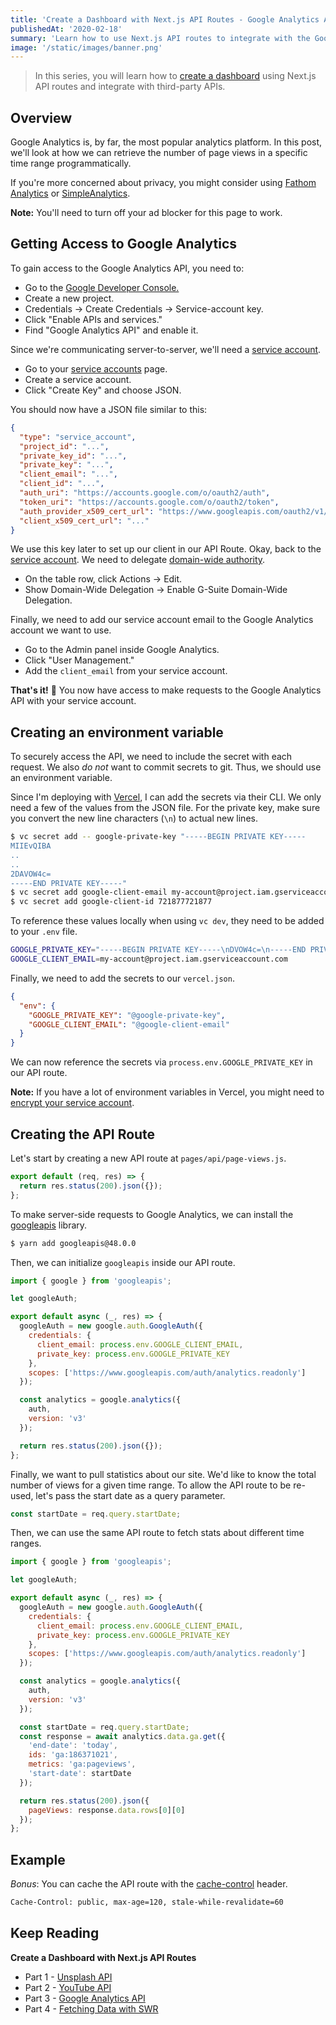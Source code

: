 ```yaml
---
title: 'Create a Dashboard with Next.js API Routes - Google Analytics API'
publishedAt: '2020-02-18'
summary: 'Learn how to use Next.js API routes to integrate with the Google Analytics API and retrieve statistics about a site.'
image: '/static/images/banner.png'
---
```


> In this series, you will learn how to [create a dashboard](/dashboard) using Next.js API routes and integrate with third-party APIs.

## Overview

Google Analytics is, by far, the most popular analytics platform. In this post, we'll look at how
we can retrieve the number of page views in a specific time range programmatically.

If you're more concerned about privacy, you might consider using [Fathom Analytics](https://usefathom.com/ref/T93GOJ) or [SimpleAnalytics](https://simpleanalytics.com/).

**Note:** You'll need to turn off your ad blocker for this page to work.

## Getting Access to Google Analytics

To gain access to the Google Analytics API, you need to:

- Go to the [Google Developer Console.](https://console.developers.google.com/)
- Create a new project.
- Credentials -> Create Credentials -> Service-account key.
- Click "Enable APIs and services."
- Find "Google Analytics API" and enable it.

Since we're communicating server-to-server, we'll need a [service account](https://developers.google.com/identity/protocols/OAuth2ServiceAccount).

- Go to your [service accounts](https://console.developers.google.com/iam-admin/serviceaccounts) page.
- Create a service account.
- Click "Create Key" and choose JSON.

You should now have a JSON file similar to this:

```json
{
  "type": "service_account",
  "project_id": "...",
  "private_key_id": "...",
  "private_key": "...",
  "client_email": "...",
  "client_id": "...",
  "auth_uri": "https://accounts.google.com/o/oauth2/auth",
  "token_uri": "https://accounts.google.com/o/oauth2/token",
  "auth_provider_x509_cert_url": "https://www.googleapis.com/oauth2/v1/certs",
  "client_x509_cert_url": "..."
}
```

We use this key later to set up our client in our API Route.
Okay, back to the [service account](https://console.developers.google.com/iam-admin/serviceaccounts).
We need to delegate [domain-wide authority](https://developers.google.com/identity/protocols/OAuth2ServiceAccount#delegatingauthority).

- On the table row, click Actions -> Edit.
- Show Domain-Wide Delegation -> Enable G-Suite Domain-Wide Delegation.

Finally, we need to add our service account email to the Google Analytics account we want to use.

- Go to the Admin panel inside Google Analytics.
- Click "User Management."
- Add the `client_email` from your service account.

**That's it!** 🎉 You now have access to make requests to the Google Analytics API with your service account.

## Creating an environment variable

To securely access the API, we need to include the secret with each request.
We also _do not_ want to commit secrets to git. Thus, we should use an environment variable.

Since I'm deploying with [Vercel](https://vercel.com), I can add the secrets via their CLI.
We only need a few of the values from the JSON file. For the private key, make sure you convert
the new line characters (`\n`) to actual new lines.

```bash
$ vc secret add -- google-private-key "-----BEGIN PRIVATE KEY-----
MIIEvQIBA
..
..
2DAVOW4c=
-----END PRIVATE KEY-----"
$ vc secret add google-client-email my-account@project.iam.gserviceaccount.com
$ vc secret add google-client-id 721877721877
```

To reference these values locally when using `vc dev`, they need to be added to your `.env` file.

```bash
GOOGLE_PRIVATE_KEY="-----BEGIN PRIVATE KEY-----\nDVOW4c=\n-----END PRIVATE KEY-----\n"
GOOGLE_CLIENT_EMAIL=my-account@project.iam.gserviceaccount.com
```

Finally, we need to add the secrets to our `vercel.json`.

```json:vercel.json
{
  "env": {
    "GOOGLE_PRIVATE_KEY": "@google-private-key",
    "GOOGLE_CLIENT_EMAIL": "@google-client-email"
  }
}
```

We can now reference the secrets via `process.env.GOOGLE_PRIVATE_KEY` in our API route.

**Note:** If you have a lot of environment variables in Vercel, you might need to [encrypt your service account](https://vercel.com/support/articles/how-do-i-workaround-vercel-s-4-kb-environment-variables-limit).

## Creating the API Route

Let's start by creating a new API route at `pages/api/page-views.js`.

```js
export default (req, res) => {
  return res.status(200).json({});
};
```

To make server-side requests to Google Analytics, we can install the [googleapis](https://github.com/googleapis/google-api-nodejs-client) library.

```bash
$ yarn add googleapis@48.0.0
```

Then, we can initialize `googleapis` inside our API route.

```js
import { google } from 'googleapis';

let googleAuth;

export default async (_, res) => {
  googleAuth = new google.auth.GoogleAuth({
    credentials: {
      client_email: process.env.GOOGLE_CLIENT_EMAIL,
      private_key: process.env.GOOGLE_PRIVATE_KEY
    },
    scopes: ['https://www.googleapis.com/auth/analytics.readonly']
  });

  const analytics = google.analytics({
    auth,
    version: 'v3'
  });

  return res.status(200).json({});
};
```

Finally, we want to pull statistics about our site. We'd like to know the total number of views for a given time range.
To allow the API route to be re-used, let's pass the start date as a query parameter.

```js
const startDate = req.query.startDate;
```

Then, we can use the same API route to fetch stats about different time ranges.

```js
import { google } from 'googleapis';

let googleAuth;

export default async (_, res) => {
  googleAuth = new google.auth.GoogleAuth({
    credentials: {
      client_email: process.env.GOOGLE_CLIENT_EMAIL,
      private_key: process.env.GOOGLE_PRIVATE_KEY
    },
    scopes: ['https://www.googleapis.com/auth/analytics.readonly']
  });

  const analytics = google.analytics({
    auth,
    version: 'v3'
  });

  const startDate = req.query.startDate;
  const response = await analytics.data.ga.get({
    'end-date': 'today',
    ids: 'ga:186371021',
    metrics: 'ga:pageviews',
    'start-date': startDate
  });

  return res.status(200).json({
    pageViews: response.data.rows[0][0]
  });
};
```

## Example

_Bonus_: You can cache the API route with the [cache-control](https://developer.mozilla.org/en-US/docs/Web/HTTP/Headers/Cache-Control) header.

```bash
Cache-Control: public, max-age=120, stale-while-revalidate=60
```


## Keep Reading

**Create a Dashboard with Next.js API Routes**

- Part 1 - [Unsplash API](/blog/unsplash-api-nextjs)
- Part 2 - [YouTube API](/blog/youtube-api-nextjs)
- Part 3 - [Google Analytics API](/blog/google-analytics-api-nextjs)
- Part 4 - [Fetching Data with SWR](/blog/fetching-data-with-swr)
